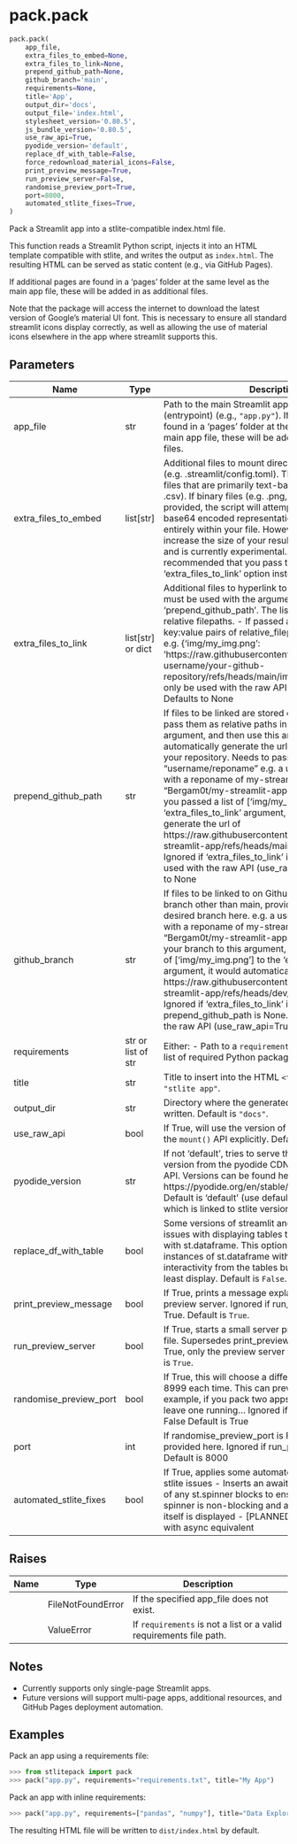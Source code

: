 # pack.pack { #stlitepack.pack.pack }

```python
pack.pack(
    app_file,
    extra_files_to_embed=None,
    extra_files_to_link=None,
    prepend_github_path=None,
    github_branch='main',
    requirements=None,
    title='App',
    output_dir='docs',
    output_file='index.html',
    stylesheet_version='0.80.5',
    js_bundle_version='0.80.5',
    use_raw_api=True,
    pyodide_version='default',
    replace_df_with_table=False,
    force_redownload_material_icons=False,
    print_preview_message=True,
    run_preview_server=False,
    randomise_preview_port=True,
    port=8000,
    automated_stlite_fixes=True,
)
```

Pack a Streamlit app into a stlite-compatible index.html file.

This function reads a Streamlit Python script, injects it into an HTML
template compatible with stlite, and writes the output as ``index.html``.
The resulting HTML can be served as static content (e.g., via GitHub Pages).

If additional pages are found in a 'pages' folder at the same level as the main app file,
these will be added in as additional files.

Note that the package will access the internet to download the latest version
of Google's material UI font. This is necessary to ensure all standard streamlit icons
display correctly, as well as allowing the use of material icons elsewhere in the app where
streamlit supports this.

## Parameters {.doc-section .doc-section-parameters}

| Name                   | Type                | Description                                                                                                                                                                                                                                                                                                                                                                                                                                                                                                                                                                                                                                                                                                                                   | Default     |
|------------------------|---------------------|-----------------------------------------------------------------------------------------------------------------------------------------------------------------------------------------------------------------------------------------------------------------------------------------------------------------------------------------------------------------------------------------------------------------------------------------------------------------------------------------------------------------------------------------------------------------------------------------------------------------------------------------------------------------------------------------------------------------------------------------------|-------------|
| app_file               | str                 | Path to the main Streamlit application file (entrypoint) (e.g., ``"app.py"``). If additional pages are found in a 'pages' folder at the same level as this main app file, these will be added in as additional files.                                                                                                                                                                                                                                                                                                                                                                                                                                                                                                                         | _required_  |
| extra_files_to_embed   | list\[str\]         | Additional files to mount directly into the app (e.g. .streamlit/config.toml). This will work best with files that are primarily text-based (e.g. .py, .toml, .csv). If binary files (e.g. .png, .jpg, .mp4) are provided, the script will attempt to convert them to base64 encoded representations that can live entirely within your file. However, this can massively increase the size of your resulting index.html file, and is currently experimental. For binary files it is recommended that you pass them using the 'extra_files_to_link' option instead.                                                                                                                                                                           | `None`      |
| extra_files_to_link    | list\[str\] or dict | Additional files to hyperlink to. - If passed as a list, must be used with the argument 'prepend_github_path'.   The list must be a list of relative filepaths. - If passed as a dict, expects key:value pairs of relative_filepath: url e.g. {'img/my_img.png': 'https://raw.githubusercontent.com/your-github-username/your-github-repository/refs/heads/main/img/my_img.png} Can only be used with the raw API (use_raw_api=True). Defaults to None                                                                                                                                                                                                                                                                                        | `None`      |
| prepend_github_path    | str                 | If files to be linked are stored on github, you can pass them as relative paths in the 'extra_files_to_link' argument, and then use this argument to automatically generate the url links to the files in your repository. Needs to passed in the format "username/reponame" e.g. a username of Bergam0t with a reponame of my-streamlit-app would be "Bergam0t/my-streamlit-app" Then, for example, if you passed a list of ['img/my_img.png'] to the 'extra_files_to_link' argument, it would automatically generate the url of https://raw.githubusercontent.com/Bergam0t/my-streamlit-app/refs/heads/main/img/my_img.png Ignored if 'extra_files_to_link' is None. Can only be used with the raw API (use_raw_api=True). Defaults to None | `None`      |
| github_branch          | str                 | If files to be linked to on Github need to come from a branch other than main, provide the name of the desired branch here. e.g. a username of Bergam0t with a reponame of my-streamlit-app would be "Bergam0t/my-streamlit-app" If you passed 'dev' as your branch to this argument, and then passed a list of ['img/my_img.png'] to the 'extra_files_to_link' argument, it would automatically generate the url of https://raw.githubusercontent.com/Bergam0t/my-streamlit-app/refs/heads/dev/img/my_img.png Ignored if 'extra_files_to_link' is None or prepend_github_path is None. Can only be used with the raw API (use_raw_api=True). Defaults to 'main'                                                                              | `'main'`    |
| requirements           | str or list of str  | Either:   - Path to a ``requirements.txt`` file (str), or   - A list of required Python packages (list of str).                                                                                                                                                                                                                                                                                                                                                                                                                                                                                                                                                                                                                               | `None`      |
| title                  | str                 | Title to insert into the HTML ``<title>`` tag. Default is ``"stlite app"``.                                                                                                                                                                                                                                                                                                                                                                                                                                                                                                                                                                                                                                                                   | `'App'`     |
| output_dir             | str                 | Directory where the generated ``index.html`` will be written. Default is ``"docs"``.                                                                                                                                                                                                                                                                                                                                                                                                                                                                                                                                                                                                                                                          | `'docs'`    |
| use_raw_api            | bool                | If True, will use the version of the template that calls the `mount()` API explicitly. Default is `True`.                                                                                                                                                                                                                                                                                                                                                                                                                                                                                                                                                                                                                                     | `True`      |
| pyodide_version        | str                 | If not 'default', tries to serve the requested pyodide version from the pyodide CDN. Only works with raw API. Versions can be found here: https://pyodide.org/en/stable/project/changelog.html Default is 'default' (use default pyodide version, which is linked to stlite version)                                                                                                                                                                                                                                                                                                                                                                                                                                                          | `'default'` |
| replace_df_with_table  | bool                | Some versions of streamlit and stlite seem to have issues with displaying tables that should be shown with st.dataframe. This option will replace all instances of st.dataframe with st.table, removing interactivity from the tables but ensuring they do at least display. Default is `False`.                                                                                                                                                                                                                                                                                                                                                                                                                                              | `False`     |
| print_preview_message  | bool                | If True, prints a message explaining how to start a preview server. Ignored if run_preview_server is True. Default is `True`.                                                                                                                                                                                                                                                                                                                                                                                                                                                                                                                                                                                                                 | `True`      |
| run_preview_server     | bool                | If True, starts a small server previewing the output file. Supersedes print_preview_message. If both are True, only the preview server will be started. Default is `True`.                                                                                                                                                                                                                                                                                                                                                                                                                                                                                                                                                                    | `False`     |
| randomise_preview_port | bool                | If True, this will choose a different port from 8000-8999 each time. This can prevent clashes - for example, if you pack two apps and accidentally leave one running... Ignored if run_preview_server is False Default is True                                                                                                                                                                                                                                                                                                                                                                                                                                                                                                                | `True`      |
| port                   | int                 | If randomise_preview_port is False, will use the port provided here. Ignored if run_preview_server is False Default is 8000                                                                                                                                                                                                                                                                                                                                                                                                                                                                                                                                                                                                                   | `8000`      |
| automated_stlite_fixes | bool                | If True, applies some automated fixes for common stlite issues - Inserts an await statement at the start of any st.spinner blocks to ensure the code in the spinner is non-blocking and also that the spinner itself is displayed - [PLANNED] Replace time.sleep with async equivalent                                                                                                                                                                                                                                                                                                                                                                                                                                                        | `True`      |

## Raises {.doc-section .doc-section-raises}

| Name   | Type              | Description                                                          |
|--------|-------------------|----------------------------------------------------------------------|
|        | FileNotFoundError | If the specified app_file does not exist.                            |
|        | ValueError        | If ``requirements`` is not a list or a valid requirements file path. |

## Notes {.doc-section .doc-section-notes}

- Currently supports only single-page Streamlit apps.
- Future versions will support multi-page apps, additional resources,
  and GitHub Pages deployment automation.

## Examples {.doc-section .doc-section-examples}

Pack an app using a requirements file:

```python
>>> from stlitepack import pack
>>> pack("app.py", requirements="requirements.txt", title="My App")
```

Pack an app with inline requirements:

```python
>>> pack("app.py", requirements=["pandas", "numpy"], title="Data Explorer")
```

The resulting HTML file will be written to ``dist/index.html`` by default.